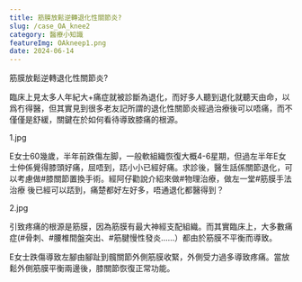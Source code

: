 ```yaml
---
title: 筋膜放鬆逆轉退化性關節炎?
slug: /case_OA_knee2
category: 醫療小知識
featureImg: OAkneep1.png
date: 2024-06-14
---
```


筋膜放鬆逆轉退化性關節炎?

臨床上見太多人年紀大+痛症就被診斷為退化，而好多人聽到退化就聽天由命，以爲冇得醫，但其實見到很多老友記所謂的退化性關節炎經過治療後可以唔痛，而不僅僅是舒緩，關鍵在於如何看待導致膝痛的根源。

1.jpg

E女士60幾歲，半年前跌傷左脚，一般軟組織恢復大概4-6星期，但過左半年E女士仲係覺得膝頭好痛，屈唔到，踎小小已經好痛。求診後，醫生話係關節退化，可以考慮做#膝關節置換手術。經阿仔勸說介紹來做#物理治療，做左一堂#筋膜手法治療 後已經可以踎到，痛楚都好左好多，唔通退化都醫得到？

2.jpg

引致疼痛的根源是筋膜，因為筋膜有最大神經支配組織。而其實臨床上，大多數痛症(#骨刺、#腰椎間盤突出、#筋腱慢性發炎……）都由於筋膜不平衡而導致。

E女士跌傷導致左腳由腳趾到髖關節外側筋膜收緊，外側受力過多導致疼痛。當放鬆外側筋膜平衡兩邊後，膝關節恢復正常功能。